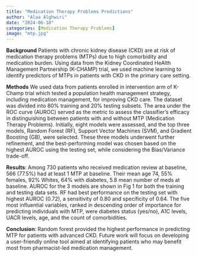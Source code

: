 ```yaml
---
title: "Medication Therapy Problems Predictions"
author: "Alaa Alghwiri"
date: "2024-06-10"
categories: [Medication Therapy Problems]
image: "mtp.jpg"
---
```


**Background** Patients with chronic kidney disease (CKD) are at risk of medication therapy problems (MTPs) due to high comorbidity and medication burden. Using data from the Kidney Coordinated HeAlth Management Partnership (K-CHAMP) trial, we used machine learning to identify predictors of MTPs in patients with CKD in the primary care setting.

**Methods** We used data from patients enrolled in intervention arm of K-Champ trial which tested a population health management strategy, including medication management, for improving CKD care. The dataset was divided into 80% training and 20% testing subsets. The area under the ROC curve (AUROC) served as the metric to assess the classifier's efficacy in distinguishing between patients with and without MTP (Medication Therapy Problems). Initially, eight models were assessed, and the top three models, Random Forest (RF), Support Vector Machines (SVM), and Gradient Boosting (GB), were selected. These three models underwent further refinement, and the best-performing model was chosen based on the highest AUROC using the testing set, while considering the Bias/Variance trade-off.

**Results**: Among 730 patients who received medication review at baseline, 566 (77.5%) had at least 1 MTP at baseline. Their mean age 74, 55% females, 92% Whites, 64% with diabetes, 5.8 mean number of meds at baseline. AUROC for the 3 models are shown in Fig 1 for both the training and testing data sets. RF had best performance on the testing set with highest AUROC (0.72), a sensitivity of 0.80 and specificity of 0.64. The five most influential variables, ranked in descending order of importance for predicting individuals with MTP, were diabetes status (yes/no), A1C levels, UACR levels, age, and the count of comorbidities.

**Conclusion**: Random forest provided the highest performance in predicting MTP for patients with advanced CKD. Future work will focus on developing a user-friendly online tool aimed at identifying patients who may benefit most from pharmacist-led medication management.
